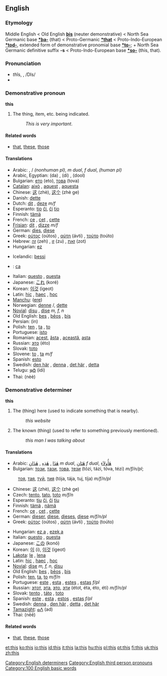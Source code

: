 ==English==

{{rank|have|or|from|28|this|but|all|him}}

===Etymology===
Middle English < Old English '''[[þis]]''' (neuter demonstrative) < North Sea Germanic base '''[[*þa-]]''' (that) < Proto-Germanic '''[[*that]]''' < Proto-Indo-European '''[[*tod-]]''', extended form of demonstrative pronomial base '''[[*to-]]'''; + North Sea Germanic definitive suffix '''-s''' < Proto-Indo-European base '''[[*so-]]''' (this, that).

===Pronunciation===
*<i>th</i>ĭs, {{IPAchar|/ðɪs/}}, /DIs/
*{{audio|en-us-this.ogg|Audio (US)}}

===Demonstrative pronoun===
'''this'''

# The thing, item, etc. being indicated.
#: ''This is very important''.

====Related words====
*[[that]], [[these]], [[those]]

====Translations====
{{top}}
*Arabic: {{ARchar|[[هذا|هٰذَا]]}} {{Unicode|(háːðaː)}} {{m}}, {{ARchar|[[هذه|هٰذِهِ]]}} {{Unicode|(haːðíːhi)}} / {{ARchar|[[هذي|هٰذِي]]}} {{Unicode|(haːðiː)}} {{f}} {{s}} ''(nonhuman pl)'', {{ARchar|[[هذان|هٰذَانِ]]}} {{Unicode|(haːðáːni)}} ''m dual'', {{ARchar|[[هتان|هٰتَانِ]]}} {{Unicode|(haːtáːni)}} ''f dual'', {{ARchar|[[هؤلاء|هٰؤلاَءِ]]/[[هأولاء|هٰأولاَءِ]]}} {{Unicode|(haː’uláː’i)}} ''(human pl)''
*Arabic, Egyptian: {{ARchar|[[دا]]}} (da) {{m}}, {{ARchar|[[دى]]}} (di) {{f}}, {{ARchar|[[دول]]}} (dool) {{p}}
*Bulgarian: [[ето]] (eto), [[това]] (tova)
*[[Catalan]]: [[això]] {{n}}, [[aquest]] {{m}}, [[aquesta]] {{f}}
*Chinese: [[这]] (zhè), [[这个]] (zhè ge)
*Danish: [[dette]]
*Dutch: [[dit]] {{n}}, [[deze]] ''m/f''
*Esperanto: [[tio]] [[ĉi]], [[ĉi]] [[tio]]
*Finnish: [[tämä]]
*French: [[ce]] {{m}}, [[cet]] {{m}}, [[cette]] {{f}}
*[[Frisian]]: [[dit]] {{n}}, [[dizze]] ''m/f''
*German: [[dies]], [[diese]]
*Greek: [[ούτος]] (oútos) {{m}}, [[αύτη]] (ávti) {{f}}, [[τούτο]] (toúto) {{n}}
*Hebrew: [[זה]] (zeh) {{m}}, [[זו]] (zu) {{f}}, [[זאת]] (zot) {{p}}
*Hungarian: [[ez]]
{{mid}}
*Icelandic: [[þessi]]
*{{io}}: [[ca]]
*Italian: [[questo]] {{m}}, [[questa]] {{f}}
*Japanese: [[これ]] (koré)
*Korean: [[이것]] (igeot)
*Latin: [[hoc|hic]] {{m}}, [[hoc|haec]] {{f}}, [[hoc]] {{n}}
*[[Manchu]]: ([[ere]])
*Norwegian: [[denne]] {{m}}/{{f}}, [[dette]] {{n}}
*[[Novial]]: [[disu]] {{n}}, [[dise]] ''m, f, n''
*Old English: [[þes]] {{m}}, [[þeos|þēos]] {{f}}, [[þis]] {{n}}
*Persian: {{FAchar|[[این]]}} (in)
*Polish: [[ten]] {{m}}, [[ta]] {{f}}, [[to]] {{n}}
*Portuguese: [[isto]]
*Romanian: [[acest]], [[ăsta]] {{m}}, [[această]], [[asta]] {{f}}
*Russian: [[это]] (éto)
*Slovak: [[toto]]
*Slovene: [[to]] {{n}}, [[ta]] ''m/f''
*Spanish: [[esto]]
*Swedish: [[den här]] {{c}}, [[denna]] {{c}}, [[det här]] {{n}}, [[detta]] {{n}}
*Telugu: [[ఇది]] (idi)
*Thai: {{THchar|[[นี่]]}} (nèè)
{{bottom}}

===Demonstrative determiner===
'''this'''

# The (thing) here (used to indicate something that is nearby).
#:''this website''
# The known (thing) (used to refer to something previously mentioned).
#:''this man I was talking about''

====Translations====
{{top}}
*Arabic: [[هذا|هٰذَا]] {{Unicode|(háːðaː)}} {{m}}, [[هذه|هٰذِهِ]] {{Unicode|(haːðíːhi)}} {{f}}, [[هذان|هٰذَانِ]] {{Unicode|(haːðáːni)}} ''m dual'', [[هتان|هٰتَانِ]] {{Unicode|(haːtáːni)}} ''f dual'', [[هأولاء|هٰأُولاَءِ]] {{Unicode|(haː’uláː’i)}} {{p}}
*Bulgarian: [[този]], [[тази]], [[това]], [[тези]] (tózi, tázi, tóva, tézi) ''m/f/n/pl'';
:[[тоя]], [[тая]], [[туй]], [[тия]] (tója, tája, tuj, tíja) ''m/f/n/pl''
*Chinese: [[这]] (zhè), [[这个]] (zhè ge)
*Czech: [[tento]], [[tato]], [[toto]] ''m/f/n''
*Esperanto: [[tiu]] [[ĉi]], [[ĉi]] [[tiu]]
*Finnish: [[tämä]] {{s}}, [[nämä]] {{p}}
*French: [[ce]] {{m}}, [[cet]] {{m}}, [[cette]] {{f}}
*German: [[dieser]], [[diese]], [[dieses]], [[diese]] ''m/f/n/pl''
*Greek: [[ούτος]] (oútos) {{m}}, [[αύτη]] (ávti) {{f}}, [[τούτο]] (toúto) {{n}}
{{mid}}
*Hungarian: [[ez a]] {{s}}, [[ezek a]] {{p}}
*Italian: [[questo]] {{m}}, [[questa]] {{f}}
*Japanese: [[この]] (konó)
*Korean: [[이]] (i), [[이것]] (igeot)
*[[Lakota]]: [[le]] {{s}}, [[lena]] {{p}}
*Latin: [[hoc|hic]] {{m}}, [[hoc|haec]] {{f}}, [[hoc]] {{n}}
*[[Novial]]: [[dise]] ''m, f, n'', [[disu]] {{n}}
*Old English: [[þes]] {{m}}, [[þeos|þēos]] {{f}}, [[þis]] {{n}}
*Polish: [[ten]], [[ta]], [[to]] ''m/f/n''
*Portuguese: [[este]] {{m}}, [[esta]] {{f}}, [[estes]] {{p}}, [[estas]] ''f/pl''
*Russian: [[этот]], [[эта]], [[это]], [[эти]] (étot, éta, éto, éti) ''m/f/n/pl''
*Slovak: [[tento]] {{m}}, [[táto]] {{f}}, [[toto]] {{n}}
*Spanish: [[este]] {{m}}, [[esta]] {{f}},  [[estos]] {{p}}, [[estas]] ''f/pl''
*Swedish: [[denna]] {{c}}, [[den här]] {{c}}, [[detta]] {{n}}, [[det här]] {{n}}
*[[Tamazight]]: [[ⴰⴷ]] (ad)
*Thai: {{THchar|[[นี้]]}} (nēē)
{{bottom}}

====Related words====
*[[that]], [[these]], [[those]]

[[Category:English determiners]]
[[Category:English third person pronouns]]
[[Category:100 English basic words]]

[[et:this]]
[[ko:this]]
[[io:this]]
[[id:this]]
[[it:this]]
[[la:this]]
[[hu:this]]
[[pl:this]]
[[pt:this]]
[[fi:this]]
[[uk:this]]
[[zh:this]]